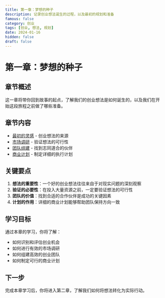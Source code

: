 ```yaml
---
title: 第一章：梦想的种子
description: 记录创业想法诞生的过程，以及最初的规划和准备
famous: false
category: 创业
tags: [创业, 想法, 规划]
date: 2024-01-16
hidden: false
draft: false
---
```


# 第一章：梦想的种子

## 章节概述

这一章将带你回到故事的起点，了解我们的创业想法是如何诞生的，以及我们在开始这段旅程之前做了哪些准备。

## 章节内容

- [最初的灵感](./01-inspiration.md) - 创业想法的来源
- [市场调研](./02-market-research.md) - 验证想法的可行性
- [团队组建](./03-team-building.md) - 找到志同道合的伙伴
- [商业计划](./04-business-plan.md) - 制定详细的执行计划

## 关键要点

1. **想法的重要性**：一个好的创业想法往往来自于对现实问题的深刻观察
2. **验证的必要性**：在投入大量资源之前，一定要验证想法的可行性
3. **团队的价值**：找到合适的合作伙伴是成功的关键因素
4. **计划的作用**：详细的商业计划能够帮助团队保持方向一致

## 学习目标

通过本章的学习，你将了解：

- 如何识别和评估创业机会
- 如何进行有效的市场调研
- 如何组建高效的创业团队
- 如何制定可行的商业计划

## 下一步

完成本章学习后，你将进入第二章，了解我们如何将想法转化为实际行动。 